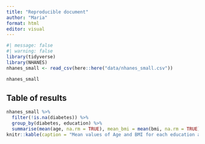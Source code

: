 ```yaml
---
title: "Reproducible document"
author: "Maria"
format: html
editor: visual
---
```


```r
#| message: false
#| warning: false
library(tidyverse)
library(NHANES)
nhanes_small <- read_csv(here::here("data/nhanes_small.csv"))
```
```r
nhanes_small
```

## Table of results

```r
nhanes_small %>%
  filter(!is.na(diabetes)) %>%
  group_by(diabetes, education) %>%
  summarise(mean(age, na.rm = TRUE), mean_bmi = mean(bmi, na.rm = TRUE)) %>% ungroup() %>% 
knitr::kable(caption = "Mean values of Age and BMI for each education and diabetes status.")
```
